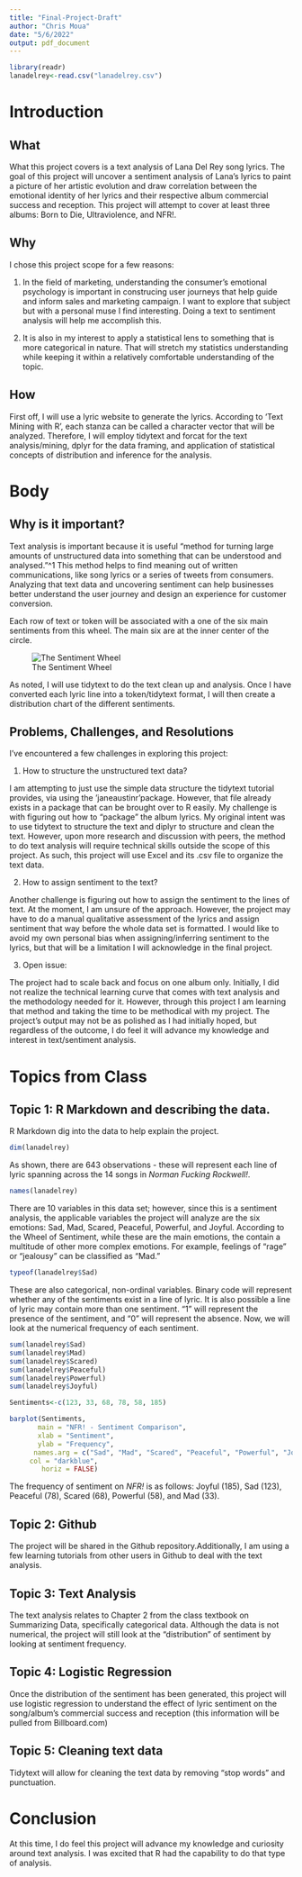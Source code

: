```yaml
---
title: "Final-Project-Draft"
author: "Chris Moua"
date: "5/6/2022"
output: pdf_document
---
```


```r
library(readr)
lanadelrey<-read.csv("lanadelrey.csv")
```


# Introduction

## What

What this project covers is a text analysis of Lana Del Rey song lyrics. The goal of this project will uncover a sentiment analysis of Lana's lyrics to paint a picture of her artistic evolution and draw correlation between the emotional identity of her lyrics and their respective album commercial success and reception. This project will attempt to cover at least three albums: Born to Die, Ultraviolence, and NFR!. 

## Why

I chose this project scope for a few reasons: 

1) In the field of marketing, understanding the consumer's emotional psychology is important in construcing user journeys that help guide and inform sales and marketing campaign. I want to explore that subject but with a personal muse I find interesting. Doing a text to sentiment analysis will help me accomplish this. 

2) It is also in my interest to apply a statistical lens to something that is more categorical in nature. That will stretch my statistics understanding while keeping it within a relatively comfortable understanding of the topic. 

## How

First off, I will use a lyric website to generate the lyrics. According to 'Text Mining with R', each stanza can be called a character vector that will be analyzed. Therefore, I will employ tidytext and forcat for the text analysis/mining, dplyr for the data framing, and application of statistical concepts of distribution and inference for the analysis.

# Body

## Why is it important?

Text analysis is important because it is useful "method for turning large amounts of unstructured data into something that can be understood and analysed."^1 This method helps to find meaning out of written communications, like song lyrics or a series of tweets from consumers. Analyzing that text data and uncovering sentiment can help businesses better understand the user journey and design an experience for customer conversion. 

Each row of text or token will be associated with a one of the six main sentiments from this wheel. The main six are at the inner center of the circle.  

![The Sentiment Wheel](C:/users/chris/downloads/The_Sentiment_Wheel.png)

As noted, I will use tidytext to do the text clean up and analysis. Once I have converted each lyric line into a token/tidytext format, I will then create a distribution chart of the different sentiments. 

## Problems, Challenges, and Resolutions

I've encountered a few challenges in exploring this project:

1) How to structure the unstructured text data? 

I am attempting to just use the simple data structure the tidytext tutorial provides, via using the 'janeaustinr'package. However, that file already exists in a package that can be brought over to R easily. My challenge is with figuring out how to "package" the album lyrics. My original intent was to use tidytext to structure the text and diplyr to structure and clean the text. However, upon more research and discussion with peers, the method to do text analysis will require technical skills outside the scope of this project. As such, this project will use Excel and its .csv file to organize the text data.


2) How to assign sentiment to the text?

Another challenge is figuring out how to assign the sentiment to the lines of text. At the moment, I am unsure of the approach. However, the project may have to do a manual qualitative assessment of the lyrics and assign sentiment that way before the whole data set is formatted. I would like to avoid my own personal bias when assigning/inferring sentiment to the lyrics, but that will be a limitation I will acknowledge in the final project. 

3) Open issue:

The project had to scale back and focus on one album only. Initially, I did not realize the technical learning curve that comes with text analysis and the methodology needed for it. However, through this project I am learning that method and taking the time to be methodical with my project. The project's output may not be as polished as I had initially hoped, but regardless of the outcome, I do feel it will advance my knowledge and interest in text/sentiment analysis. 

# Topics from Class

## Topic 1: R Markdown and describing the data.

R Markdown dig into the data to help explain the project. 

```r
dim(lanadelrey)
```
As shown, there are 643 observations - these will represent each line of lyric spanning across the 14 songs in *Norman Fucking Rockwell!*. 

```r
names(lanadelrey)

```
There are 10 variables in this data set; however, since this is a sentiment analysis, the applicable variables the project will analyze are the six emotions: Sad, Mad, Scared, Peaceful, Powerful, and Joyful. According to the Wheel of Sentiment, while these are the main emotions, the contain a multitude of other more complex emotions. For example, feelings of "rage" or "jealousy" can be classified as "Mad." 

```r
typeof(lanadelrey$Sad)
```
These are also categorical, non-ordinal variables. Binary code will represent whether any of the sentiments exist in a line of lyric. It is also possible a line of lyric may contain more than one sentiment. "1" will represent the presence of the sentiment, and "0" will represent the absence. Now, we will look at the numerical frequency of each sentiment. 

```r
sum(lanadelrey$Sad)
sum(lanadelrey$Mad)
sum(lanadelrey$Scared)
sum(lanadelrey$Peaceful)
sum(lanadelrey$Powerful)
sum(lanadelrey$Joyful)
```
```r
Sentiments<-c(123, 33, 68, 78, 58, 185)
```


```r
barplot(Sentiments,
       main = "NFR! - Sentiment Comparison",
       xlab = "Sentiment",
       ylab = "Frequency",
      names.arg = c("Sad", "Mad", "Scared", "Peaceful", "Powerful", "Joyful"),
     col = "darkblue",
        horiz = FALSE)
```
The frequency of sentiment on *NFR!* is as follows: Joyful (185), Sad (123), Peaceful (78), Scared (68), Powerful (58), and Mad (33). 

## Topic 2: Github
The project will be shared in the Github repository.Additionally, I am using a few learning tutorials from other users in Github to deal with the text analysis.

## Topic 3: Text Analysis 
The text analysis relates to Chapter 2 from the class textbook on Summarizing Data, specifically categorical data. Although the data is not numerical, the project will still look at the "distribution" of sentiment by looking at sentiment frequency.

## Topic 4: Logistic Regression
Once the distribution of the sentiment has been generated, this project will use logistic regression to understand the effect of lyric sentiment on the song/album's commercial success and reception (this information will be pulled from Billboard.com)

## Topic 5: Cleaning text data
Tidytext will allow for cleaning the text data by removing "stop words" and punctuation. 

# Conclusion

At this time, I do feel this project will advance my knowledge and curiosity around text analysis. I was excited that R had the capability to do that type of analysis. 
